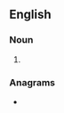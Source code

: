 ==English==

===Noun===
{{head|en|noun form}}

# {{plural of|en|nonmetal}}

===Anagrams===
* {{anagrams|en|a=aelmnnost|lemon ants}}
